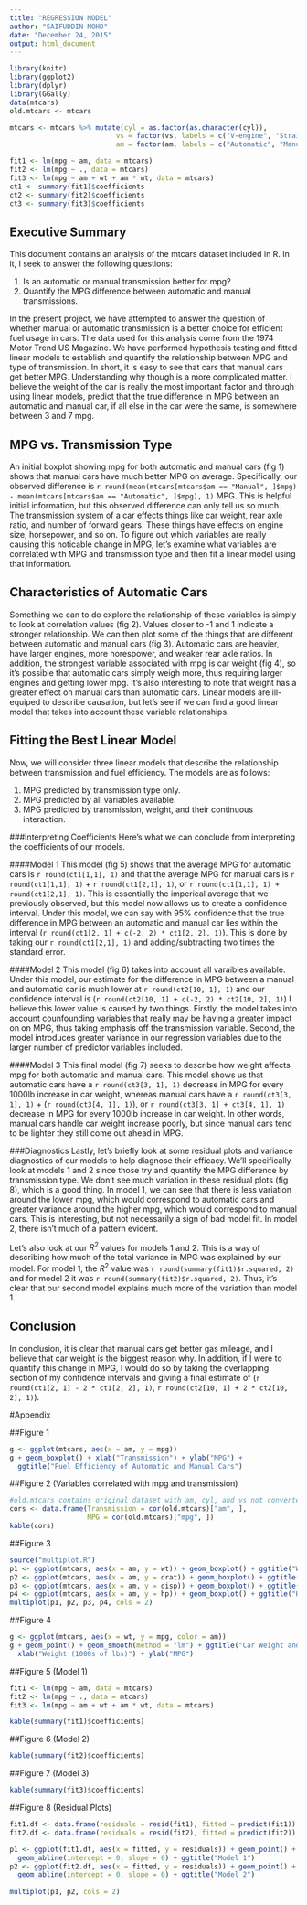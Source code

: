 ```yaml
---
title: "REGRESSION MODEL"
author: "SAIFUDDIN MOHD"
date: "December 24, 2015"
output: html_document
---
```


```r
library(knitr)
library(ggplot2)
library(dplyr)
library(GGally)
data(mtcars)
old.mtcars <- mtcars
```

```r
mtcars <- mtcars %>% mutate(cyl = as.factor(as.character(cyl)), 
                          vs = factor(vs, labels = c("V-engine", "Straight engine")), 
                          am = factor(am, labels = c("Automatic", "Manual")))
```

```r
fit1 <- lm(mpg ~ am, data = mtcars)
fit2 <- lm(mpg ~ ., data = mtcars)
fit3 <- lm(mpg ~ am + wt + am * wt, data = mtcars)
ct1 <- summary(fit1)$coefficients
ct2 <- summary(fit2)$coefficients
ct3 <- summary(fit3)$coefficients
```
## Executive Summary
This document contains an analysis of the mtcars dataset included in R.  In it, I seek to answer the following questions:

1.  Is an automatic or manual transmission better for mpg?
2.  Quantify the MPG difference between automatic and manual transmissions.

In the present project, we have attempted to answer the question of whether manual or automatic transmission is a better choice for efficient fuel usage in cars. The data used for this analysis come from the 1974 Motor Trend US Magazine. We have performed hypothesis testing and fitted linear models to establish and quantify the relationship between MPG and type of transmission. In short, it is easy to see that cars that manual cars get better MPG.  Understanding why though is a more complicated matter.  I believe the weight of the car is really the most important factor and through using linear models, predict that the true difference in MPG between an automatic and manual car, if all else in the car were the same, is somewhere between 3 and 7 mpg.

## MPG vs. Transmission Type
An initial boxplot showing mpg for both automatic and manual cars (fig 1) shows that manual cars have much better MPG on average.  Specifically, our observed difference is `r round(mean(mtcars[mtcars$am == "Manual", ]$mpg) - mean(mtcars[mtcars$am == "Automatic", ]$mpg), 1)` MPG.  This is helpful initial information, but this observed difference can only tell us so much.  The transmission system of a car effects things like car weight, rear axle ratio, and number of forward gears.  These things have effects on engine size, horsepower, and so on.  To figure out which variables are really causing this noticable change in MPG, let's examine what variables are correlated with MPG and transmission type and then fit a linear model using that information.

## Characteristics of Automatic Cars
Something we can to do explore the relationship of these variables is simply to look at correlation values (fig 2).  Values closer to -1 and 1 indicate a stronger relationship.  We can then plot some of the things that are different between automatic and manual cars (fig 3).  Automatic cars are heavier, have larger engines, more horespower, and weaker rear axle ratios.  In addition, the strongest variable associated with mpg is car weight (fig 4), so it's possible that automatic cars simply weigh more, thus requiring larger engines and getting lower mpg.  It's also interesting to note that weight has a greater effect on manual cars than automatic cars.  Linear models are ill-equiped to describe causation, but let's see if we can find a good linear model that takes into account these variable relationships.

## Fitting the Best Linear Model
Now, we will consider three linear models that describe the relationship between transmission and fuel efficiency.  The models are as follows:

1.  MPG predicted by transmission type only.
2.  MPG predicted by all variables available.
3.  MPG predicted by transmission, weight, and their continuous interaction.

###Interpreting Coefficients
Here's what we can conclude from interpreting the coefficients of our models.

####Model 1
This model (fig 5) shows that the average MPG for automatic cars is `r round(ct1[1,1], 1)` and that the average MPG for manual cars is `r round(ct1[1,1], 1)` + `r round(ct1[2,1], 1)`, or `r round(ct1[1,1], 1) + round(ct1[2,1], 1)`.  This is essentially the imperical average that we previously observed, but this model now allows us to create a confidence interval.  Under this model, we can say with 95% confidence that the true difference in MPG between an automatic and manual car lies within the interval (`r round(ct1[2, 1] + c(-2, 2) * ct1[2, 2], 1)`).  This is done by taking our `r round(ct1[2,1], 1)` and adding/subtracting two times the standard error.

####Model 2
This model (fig 6) takes into account all varaibles available.  Under this model, our estimate for the difference in MPG between a manual and automatic car is much lower at `r round(ct2[10, 1], 1)` and our confidence interval is (`r round(ct2[10, 1] + c(-2, 2) * ct2[10, 2], 1)`)  I believe this lower value is caused by two things.  Firstly, the model takes into account counfounding variables that really may be having a greater impact on on MPG, thus taking emphasis off the transmission variable.  Second, the model introduces greater variance in our regression variables due to the larger number of predictor variables included.

####Model 3
This final model (fig 7) seeks to describe how weight affects mpg for both automatic and manual cars.  This model shows us that automatic cars have a `r round(ct3[3, 1], 1)` decrease in MPG for every 1000lb increase in car weight, whereas manual cars have a `r round(ct3[3, 1], 1)` + (`r round(ct3[4, 1], 1)`), or `r round(ct3[3, 1] + ct3[4, 1], 1)` decrease in MPG for every 1000lb increase in car weight.  In other words, manual cars handle car weight increase poorly, but since manual cars tend to be lighter they still come out ahead in MPG.

###Diagnostics
Lastly, let's briefly look at some residual plots and variance diagnostics of our models to help diagnose their efficacy.  We'll specifically look at models 1 and 2 since those try and quantify the MPG difference by transmission type.  We don't see much variation in these residual plots (fig 8), which is a good thing.  In model 1, we can see that there is less variation around the lower mpg, which would correspond to automatic cars and greater variance around the higher mpg, which would correspond to manual cars.  This is interesting, but not necessarily a sign of bad model fit.  In model 2, there isn't much of a pattern evident.

Let's also look at our $R^2$ values for models 1 and 2.  This is a way of describing how much of the total variance in MPG was explained by our model.  For model 1, the $R^2$ value was `r round(summary(fit1)$r.squared, 2)` and for model 2 it was `r round(summary(fit2)$r.squared, 2)`.  Thus, it's clear that our second model explains much more of the variation than model 1.

## Conclusion
In conclusion, it is clear that manual cars get better gas mileage, and I believe that car weight is the biggest reason why.  In addition, if I were to quantify this change in MPG, I would do so by taking the overlapping section of my confidence intervals and giving a final estimate of (`r round(ct1[2, 1] - 2 * ct1[2, 2], 1)`, `r round(ct2[10, 1] + 2 * ct2[10, 2], 1)`).


\pagebreak





#Appendix

##Figure 1
```r
g <- ggplot(mtcars, aes(x = am, y = mpg))
g + geom_boxplot() + xlab("Transmission") + ylab("MPG") +
  ggtitle("Fuel Efficiency of Automatic and Manual Cars")
```

##Figure 2 (Variables correlated with mpg and transmission)
```r
#old.mtcars contains original dataset with am, cyl, and vs not converted to factor variables
cors <- data.frame(Transmission = cor(old.mtcars)["am", ],
                   MPG = cor(old.mtcars)["mpg", ])
kable(cors)
```

##Figure 3
```r
source("multiplot.R")
p1 <- ggplot(mtcars, aes(x = am, y = wt)) + geom_boxplot() + ggtitle("Weight")
p2 <- ggplot(mtcars, aes(x = am, y = drat)) + geom_boxplot() + ggtitle("Rear Axle Ratio")
p3 <- ggplot(mtcars, aes(x = am, y = disp)) + geom_boxplot() + ggtitle("Engine Volume")
p4 <- ggplot(mtcars, aes(x = am, y = hp)) + geom_boxplot() + ggtitle("Horsepower")
multiplot(p1, p2, p3, p4, cols = 2)
```

##Figure 4
```r
g <- ggplot(mtcars, aes(x = wt, y = mpg, color = am))
g + geom_point() + geom_smooth(method = "lm") + ggtitle("Car Weight and MPG") + 
  xlab("Weight (1000s of lbs)") + ylab("MPG")
```

##Figure 5 (Model 1)
```r
fit1 <- lm(mpg ~ am, data = mtcars)
fit2 <- lm(mpg ~ ., data = mtcars)
fit3 <- lm(mpg ~ am + wt + am * wt, data = mtcars)
```
```r
kable(summary(fit1)$coefficients)
```

##Figure 6 (Model 2)
```r
kable(summary(fit2)$coefficients)
```

##Figure 7 (Model 3)
```r
kable(summary(fit3)$coefficients)
```

##Figure 8 (Residual Plots)
```r
fit1.df <- data.frame(residuals = resid(fit1), fitted = predict(fit1))
fit2.df <- data.frame(residuals = resid(fit2), fitted = predict(fit2))

p1 <- ggplot(fit1.df, aes(x = fitted, y = residuals)) + geom_point() +
  geom_abline(intercept = 0, slope = 0) + ggtitle("Model 1")
p2 <- ggplot(fit2.df, aes(x = fitted, y = residuals)) + geom_point() +
  geom_abline(intercept = 0, slope = 0) + ggtitle("Model 2")
 
multiplot(p1, p2, cols = 2)
```